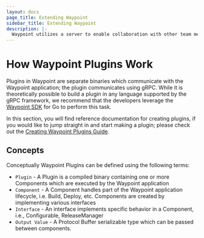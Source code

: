```yaml
---
layout: docs
page_title: Extending Waypoint
sidebar_title: Extending Waypoint
description: |-
  Waypoint utilizes a server to enable collaboration with other team members, storing operation history, and enabling functionality such as logs, exec, and more.
---
```


# How Waypoint Plugins Work

Plugins in Waypoint are separate binaries which communicate with the Waypoint application; the plugin communicates using
gRPC. While it is theoretically possible to build a plugin in any language supported by the gRPC framework, we
recommend that the developers leverage the [Waypoint SDK](https://github.com/hashicorp/waypoint-plugin-sdk) for Go to
perform this task.

In this section, you will find reference documentation for creating plugins, if you would like to jump straight in and
start making a plugin; please check out the [Creating Waypoint Plugins Guide](/docs/extending-waypoint/creating-plugins).

## Concepts

Conceptually Waypoint Plugins can be defined using the following terms:

- `Plugin` - A Plugin is a compiled binary containing one or more Components which are executed by the Waypoint
  application
- `Component` - A Component handles part of the Waypoint application lifecycle, i.e. Build, Deploy, etc. Components are
  created by implementing various interfaces
- `Interface` - An interface implements specific behavior in a Component, i.e., Configurable, ReleaseManager
- `Output Value` - A Protocol Buffer serializable type which can be passed between components.
